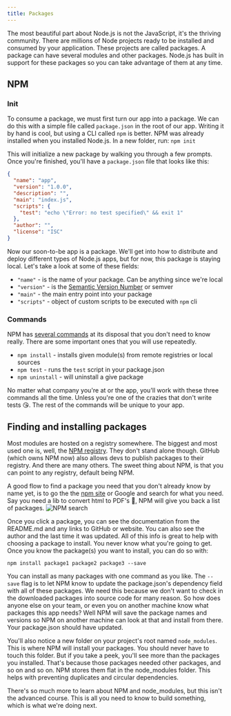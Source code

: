 ```yaml
---
title: Packages
---
```

The most beautiful part about Node.js is not the JavaScript,
it's the thriving community. There are millions of Node projects ready to be installed
and consumed by your application. These projects are called packages. A package
can have several modules and other packages.
Node.js has built in support for these packages so you can take
advantage of them at any time.

## NPM
### Init
To consume a package, we must first turn our app into a package.
We can do this with a simple file called `package.json` in the root
of our app. Writing it by hand is cool, but using a CLI called `npm`
is better. NPM was already installed when you installed Node.js.
In a new folder, run:
`npm init`

This will initialize a new package by walking you through a few
prompts. Once you're finished, you'll have a `package.json` file that looks
like this:

```json
{
  "name": "app",
  "version": "1.0.0",
  "description": "",
  "main": "index.js",
  "scripts": {
    "test": "echo \"Error: no test specified\" && exit 1"
  },
  "author": "",
  "license": "ISC"
}
```
Now our soon-to-be app is a package. We'll get into how to distribute and deploy different types
of Node.js apps, but for now, this package is staying local. Let's take a look at some of
these fields:
* `"name"` - is the name of your package. Can be anything since we're local
* `"version"` - is the [Semantic Version Number](https://semver.org/) or semver
* `"main"` - the main entry point into your package
* `"scripts"` - object of custom scripts to be executed with `npm` cli

### Commands
NPM has [several commands](https://docs.npmjs.com/cli/v6/commands) at its disposal that
you don't need to know really. There are some important ones that you will use
repeatedly.

* `npm install` - installs given module(s) from remote registries or local sources
* `npm test` - runs the `test` script in your package.json
* `npm uninstall` - will uninstall a give package

No matter what company you're at or the app, you'll work with these three commands
all the time. Unless you're one of the crazies that don't write tests 😘. The rest
of the commands will be unique to your app.

## Finding and installing packages
Most modules are hosted on a registry somewhere. The biggest and most used one is, well, the
[NPM registry](https://www.npmjs.com/). They don't stand alone though. GitHub (which owns NPM now)
also allows devs to publish packages to their registry. And there are many others. The sweet thing
about NPM, is that you can point to any registry, default being NPM.

A good flow to find a package you need that you don't already know by name yet,
is to go the the [npm site](https://www.npmjs.com/) or Google and search for what you need.
Say you need a lib to convert html to PDF's 🤷, NPM will give you back a list of packages.
![NPM search](/npm_search.png)

Once you click a package, you can see the documentation from the README.md and any links
to GitHub or website. You can also see the author and the last time it was updated. All
of this info is great to help with choosing a package to install. You never know what you're
going to get. Once you know the package(s) you want to install, you can do so with:

`npm install package1 package2 package3 --save`

You can install as many packages with one command as you like. The `--save` flag is
to let NPM know to update the package.json's dependency field with all of these packages.
We need this because we don't want to check in the downloaded packages into source code
for many reason. So how does anyone else on your team, or even you on another machine know
what packages this app needs? Well NPM will save the package names and versions so NPM
on another machine can look at that and install from there. Your package.json should have
updated.

You'll also notice a new folder on your project's root named `node_modules`. This is where
NPM will install your packages. You should never have to touch this folder. But if you take a
peek, you'll see more than the packages you installed. That's because those packages needed
other packages, and so on and so on. NPM stores them flat in the node_modules folder. This
helps with preventing duplicates and circular dependencies.


There's so much more to learn about NPM and node_modules, but this isn't the advanced course.
This is all you need to know to build something, which is what we're doing next.
